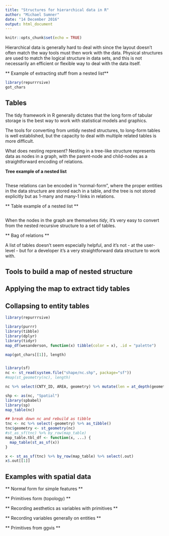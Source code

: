 ```yaml
---
title: "Structures for hierarchical data in R"
author: "Michael Sumner"
date: "14 December 2016"
output: html_document
---
```


```r
knitr::opts_chunk$set(echo = TRUE)
```

Hierarchical data is generally hard to deal with since the layout doesn't often match the way tools must then work with the data. Physical structures are used to match the logical structure in data sets, and this is not necessarily an efficient or flexible way to deal with the data itself. 

** Example of extracting stuff from  a nested list**

```r
library(repurrrsive)
got_chars
```

## Tables

The tidy framework in R generally dictates that the long form of tabular storage is the best way to work with statistical models and graphics. 

The tools for converting from untidy nested structures, to long-form tables is well established, but the capacity to deal with 
multiple related tables is more difficult. 

What does nesting represent? Nesting in a tree-like structure represents data as nodes in a graph, with the parent-node and child-nodes as a straightforward encoding of relations. 

**Tree example of a nested list**

```r
```

These relations can be encoded in "normal-form", where the proper entities in the data structure are stored each 
in a table, and the tree is not stored explicitly but as 1-many and many-1 links in relations. 

** Table example of a nested list **

```r

```

When the nodes in the graph are themselves *tidy*, it's very easy to convert from the nested recursive structure to a set of tables. 

** Bag of relations **

A list of tables doesn't seem especially helpful, and it's not  - at the user-level - but for a developer it's a very straightforward data structure to work with. 

## Tools to build a map of nested structure

## Applying the map to extract tidy tables 

## Collapsing to entity tables


```r
library(repurrrsive)

library(purrr)
library(tibble)
library(dplyr)
library(tidyr)
map_df(wesanderson, function(x) tibble(color = x), .id = "palette")

map(got_chars[[1]], length)


library(sf)
nc <- st_read(system.file("shape/nc.shp", package="sf"))
#map(st_geometry(nc), length)

nc %>% select(CNTY_ID, AREA, geometry) %>% mutate(len = at_depth(geometry, 1, length)) %>% filter(len > 1)

shp <- as(nc, "Spatial")
library(spbabel)
library(sp)
map_table(nc)

## break down nc and rebuild as tibble
tnc <- nc %>% select(-geometry) %>% as_tibble()
tnc$geometry <- st_geometry(nc)
#st_as_sf(tnc) %>% by_row(map_table)
map_table.tbl_df <- function(x, ...) {
  map_table(st_as_sf(x))
}

x <- st_as_sf(tnc) %>% by_row(map_table) %>% select(.out)
x$.out[[1]]
```


## Examples with spatial data

** Normal form for simple features **

** Primitives form (topology) **

** Recording aesthetics as variables with primitives **

** Recording variables generally on entities **

** Primitives from ggvis ** 
